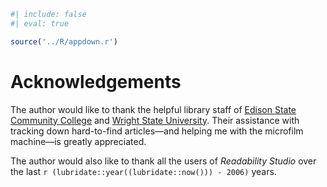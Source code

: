 ```r
#| include: false
#| eval: true

source('../R/appdown.r')
```

# Acknowledgements {-}

The author would like to thank the helpful library staff of [Edison State Community College](https://www.edisonohio.edu/) and [Wright State University](https://www.wright.edu/). Their assistance with tracking down hard-to-find articles—and helping me with the microfilm machine—is greatly appreciated.

The author would also like to thank all the users of *Readability Studio* over the last `r (lubridate::year((lubridate::now())) - 2006)` years.
